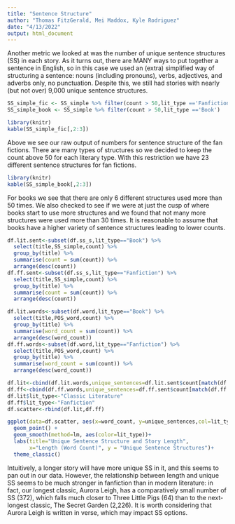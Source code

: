 ---
title: "Sentence Structure"
author: "Thomas FitzGerald, Mei Maddox, Kyle Rodriguez"
date: "4/13/2022"
output: html_document
---

Another metric we looked at was the number of unique sentence structures (SS) in each story.  As it turns out, there are MANY ways to put together a sentence in English, so in this case we used an (extra) simplified way of structuring a sentence: nouns (including pronouns), verbs, adjectives, and adverbs only, no punctuation.  Despite this, we still had stories with nearly (but not over) 9,000 unique sentence structures.

```{r echo=FALSE}
SS_simple_fic <- SS_simple %>% filter(count > 50,lit_type =='Fanfiction')
SS_simple_book <- SS_simple %>% filter(count > 50,lit_type =='Book')
```

```{r echo=FALSE,results='asis'}
library(knitr)
kable(SS_simple_fic[,2:3])
```

Above we see our raw output of numbers for sentence structure of the fan fictions. There are many types of structures so we decided to keep the count above 50 for each literary type.  With this restriction we have 23 different sentence structures for fan fictions.  


```{r echo=FALSE,results='asis'}
library(knitr)
kable(SS_simple_book[,2:3])
```

For books we see that there are only 6 different structures used more than 50 times. We also checked to see if we were at just the cusp of where books start to use more structures and we found that not many more structures were used more than 30 times. It is reasonable to assume that books have a higher variety of sentence structures leading to lower counts.  

```{r}
df.lit.sent<-subset(df.ss_s,lit_type=="Book") %>%
  select(title,SS_simple,count) %>%
  group_by(title) %>%
  summarise(count = sum(count)) %>%
  arrange(desc(count))
df.ff.sent<-subset(df.ss_s,lit_type=="Fanfiction") %>%
  select(title,SS_simple,count) %>%
  group_by(title) %>%
  summarise(count = sum(count)) %>%
  arrange(desc(count))

df.lit.words<-subset(df.word,lit_type=="Book") %>%
  select(title,POS_word,count) %>%
  group_by(title) %>%
  summarise(word_count = sum(count)) %>%
  arrange(desc(word_count))
df.ff.words<-subset(df.word,lit_type=="Fanfiction") %>%
  select(title,POS_word,count) %>%
  group_by(title) %>%
  summarise(word_count = sum(count)) %>%
  arrange(desc(word_count))

df.lit<-cbind(df.lit.words,unique_sentences=df.lit.sent$count[match(df.lit.words$title,df.lit.sent$title)])
df.ff<-cbind(df.ff.words,unique_sentences=df.ff.sent$count[match(df.ff.words$title,df.ff.sent$title)])
df.lit$lit_type<-"Classic Literature"
df.ff$lit_type<-"Fanfiction"
df.scatter<-rbind(df.lit,df.ff)

ggplot(data=df.scatter, aes(x=word_count, y=unique_sentences,col=lit_type,group=lit_type)) + 
  geom_point() +
  geom_smooth(method=lm, aes(color=lit_type))+
  labs(title="Unique Sentence Structure and Story Length",
       x="Length (Word Count)", y = "Unique Sentence Structures")+
  theme_classic() 
```
Intuitively, a longer story will have more unique SS in it, and this seems to pan out in our data.  However, the relationship between length and unique SS seems to be much stronger in fanfiction than in modern literature: in fact, our longest classic, Aurora Leigh, has a comparatively small number of SS (372), which falls much closer to Three Little Pigs (64) than to the next-longest classic, The Secret Garden (2,226).  It is worth considering that Aurora Leigh is written in verse, which may impact SS options.
